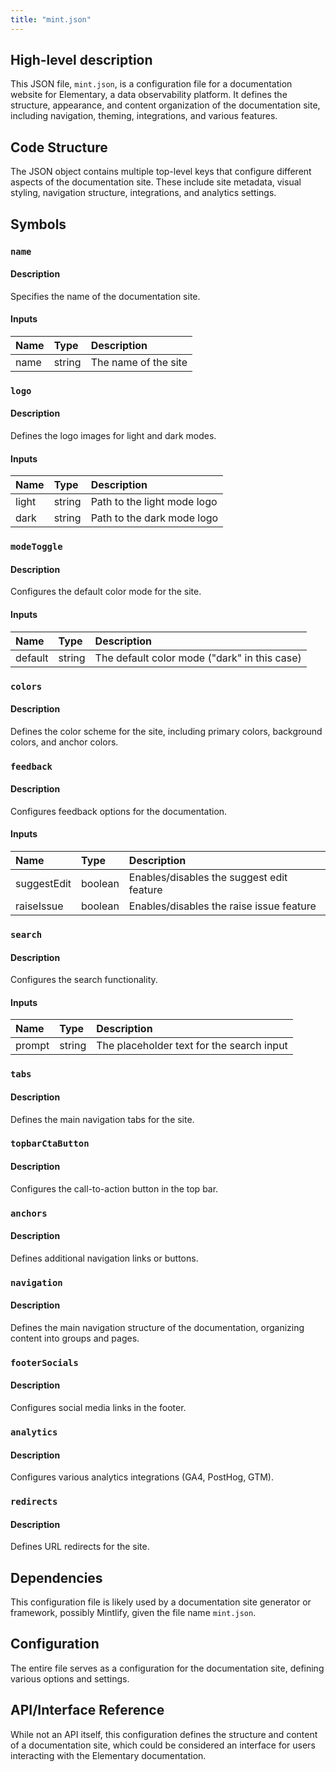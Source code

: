```yaml
---
title: "mint.json"
---
```


## High-level description
This JSON file, `mint.json`, is a configuration file for a documentation website for Elementary, a data observability platform. It defines the structure, appearance, and content organization of the documentation site, including navigation, theming, integrations, and various features.

## Code Structure
The JSON object contains multiple top-level keys that configure different aspects of the documentation site. These include site metadata, visual styling, navigation structure, integrations, and analytics settings.

## Symbols

### `name`
#### Description
Specifies the name of the documentation site.

#### Inputs
| Name | Type | Description |
|:-----|:-----|:------------|
| name | string | The name of the site |

### `logo`
#### Description
Defines the logo images for light and dark modes.

#### Inputs
| Name | Type | Description |
|:-----|:-----|:------------|
| light | string | Path to the light mode logo |
| dark | string | Path to the dark mode logo |

### `modeToggle`
#### Description
Configures the default color mode for the site.

#### Inputs
| Name | Type | Description |
|:-----|:-----|:------------|
| default | string | The default color mode ("dark" in this case) |

### `colors`
#### Description
Defines the color scheme for the site, including primary colors, background colors, and anchor colors.

### `feedback`
#### Description
Configures feedback options for the documentation.

#### Inputs
| Name | Type | Description |
|:-----|:-----|:------------|
| suggestEdit | boolean | Enables/disables the suggest edit feature |
| raiseIssue | boolean | Enables/disables the raise issue feature |

### `search`
#### Description
Configures the search functionality.

#### Inputs
| Name | Type | Description |
|:-----|:-----|:------------|
| prompt | string | The placeholder text for the search input |

### `tabs`
#### Description
Defines the main navigation tabs for the site.

### `topbarCtaButton`
#### Description
Configures the call-to-action button in the top bar.

### `anchors`
#### Description
Defines additional navigation links or buttons.

### `navigation`
#### Description
Defines the main navigation structure of the documentation, organizing content into groups and pages.

### `footerSocials`
#### Description
Configures social media links in the footer.

### `analytics`
#### Description
Configures various analytics integrations (GA4, PostHog, GTM).

### `redirects`
#### Description
Defines URL redirects for the site.

## Dependencies
This configuration file is likely used by a documentation site generator or framework, possibly Mintlify, given the file name `mint.json`.

## Configuration
The entire file serves as a configuration for the documentation site, defining various options and settings.

## API/Interface Reference
While not an API itself, this configuration defines the structure and content of a documentation site, which could be considered an interface for users interacting with the Elementary documentation.